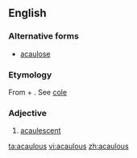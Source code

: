 ==English==

===Alternative forms===
* [[acaulose]]

===Etymology===
From {{term|a-||not|lang=en}} + {{etyl|la|en}} {{term|caulis||stalk|lang=la}}. See [[cole]]

===Adjective===
{{en-adj|-}}

# {{botany}} [[acaulescent]]

[[ta:acaulous]]
[[vi:acaulous]]
[[zh:acaulous]]